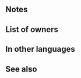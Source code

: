 {{Weapon Infobox
|tagid=SID_ブレイザブリク青魔
|weaponName=Azure Breidablik
|image=wep_mg159
|weaponType=Blue Tome
|might=14
|range=2
|effect=Grants Atk/Spd/Def/Res+4 to allies within 2 spaces during combat. Inflicts Atk/Spd/Def/Res-4 on foes within 2 spaces during combat.
|cost=400
|exclusive=1
|statModifiers=0,14,0,0,0
|required=-
|intID=2537
|sort=532
|effectRange=2
|value=20
|timingID=2
|abilityID=227
|properties=
}}
==Notes==
{{Combat boosts}}{{AlliesCombatEffect}}{{Combat reductions}}{{FoesCombatEffect}}
==List of owners==
{{Skill Hero List}}
==In other languages==
{{OtherLanguages
|japanese=蒼銃ブレイザブリク
|german=Azur-Breidablik
|spanishEU=Breidablik azúreo
|spanishLA=Breidablik azúrea
|french=Breidablik azur
|italian=Breidablik blu
|chineseTW=蒼槍布雷薩布利克
|portuguese=Breidablik índigo
}}
==See also==
{{See also skills|cond=Description LIKE '%grants Atk/Spd/Def/Res+_ to allies within _ spaces during combat%' OR Description LIKE '%inflicts Atk/Spd/Def/Res-_ on foes within _ spaces during combat%' OR Description LIKE '%grants%/%+%to allies within _ spaces during combat%inflicts%/%-%on foes within _ spaces during combat%'|columns=3}}
{{Weapons Navbox}}